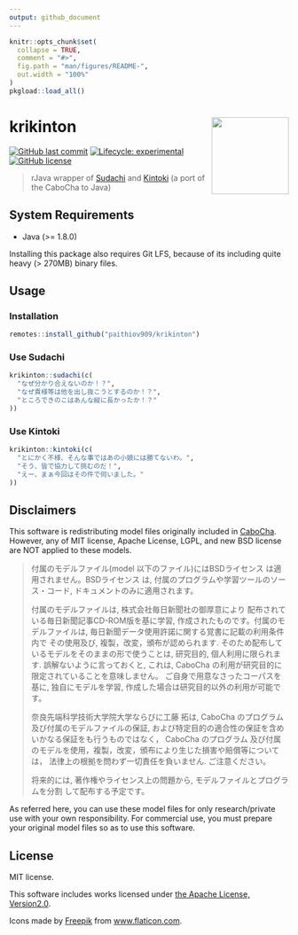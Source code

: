 ```yaml
---
output: github_document
---
```


<!-- README.md is generated from README.Rmd. Please edit that file -->

```r
knitr::opts_chunk$set(
  collapse = TRUE,
  comment = "#>",
  fig.path = "man/figures/README-",
  out.width = "100%"
)
pkgload::load_all()
```

# krikinton <a href='https://paithiov909.github.io/krikinton'><img src='https://rawcdn.githack.com/paithiov909/krikinton/031b830d9e24fef6acc7113d61ba41308a54b0ec/man/figures/logo.png' align="right" height="139" /></a>

<!-- badges: start -->
[![GitHub last commit](https://img.shields.io/github/last-commit/paithiov909/krikinton)](#)
[![Lifecycle: experimental](https://img.shields.io/badge/lifecycle-experimental-orange.svg)](https://www.tidyverse.org/lifecycle/#experimental)
[![GitHub license](https://img.shields.io/github/license/paithiov909/krikinton)](https://github.com/paithiov909/krikinton/blob/main/LICENSE)
<!-- badges: end -->

> rJava wrapper of [Sudachi](https://github.com/WorksApplications/Sudachi) and [Kintoki](https://github.com/WorksApplications/kintoki) (a port of the CaboCha to Java)

## System Requirements

- Java (>= 1.8.0)

Installing this package also requires Git LFS, because of its including quite heavy (> 270MB) binary files.

## Usage

### Installation

``` r
remotes::install_github("paithiov909/krikinton")
```

### Use Sudachi

```r
krikinton::sudachi(c(
  "なぜ分かり合えないのか！？",
  "なぜ貴様等は他を出し抜こうとするのか！？",
  "ところできのこはあんな縦に長かったか！？"
))
```

### Use Kintoki

```r
krikinton::kintoki(c(
  "とにかく不様、そんな事ではあの小娘には勝てないわ。",
  "そう、皆で協力して挑むのだ！",
  "えー、まぁ今回はその件で伺いました。"
))
```

## Disclaimers

This software is redistributing model files originally included in [CaboCha](https://taku910.github.io/cabocha/). However, any of MIT license, Apache License, LGPL, and new BSD license are NOT applied to these models.
 
> 付属のモデルファイル(model 以下のファイル)にはBSDライセンス は適用されません。BSDライセンス は, 付属のプログラムや学習ツールのソース・コード, ドキュメントのみに適用されます。
> 
> 付属のモデルファイルは, 株式会社毎日新聞社の御厚意により 配布されている毎日新聞記事CD-ROM版を基に学習, 作成されたものです。付属のモデルファイルは, 毎日新聞データ使用許諾に関する覚書に記載の利用条件内で その使用及び, 複製，改変，頒布が認められます. そのため配布しているモデルをそのままの形で使うことは, 研究目的, 個人利用に限られます. 誤解ないように言っておくと, これは, CaboCha の利用が研究目的に限定されていることを意味しません。 ご自身で用意なさったコーパスを基に, 独自にモデルを学習, 作成した場合は研究目的以外の利用が可能です。
> 
> 奈良先端科学技術大学院大学ならびに工藤 拓は, CaboCha のプログラム 及び付属のモデルファイルの保証, および特定目的の適合性の保証を含め いかなる保証をも行うものではなく， CaboCha のプログラム 及び付属のモデルを使用，複製，改変，頒布により生じた損害や賠償等については， 法律上の根拠を問わず一切責任を負いません. ご注意ください。
> 
> 将来的には, 著作権やライセンス上の問題から, モデルファイルとプログラムを分割 して配布する予定です。

As referred here, you can use these model files for only research/private use with your own responsibility. For commercial use, you must prepare your original model files so as to use this software.

## License

MIT license.

This software includes works licensed under [the Apache License, Version2.0](http://www.apache.org/licenses/LICENSE-2.0.html).

Icons made by [Freepik](https://www.freepik.com) from [www.flaticon.com](https://www.flaticon.com/).

